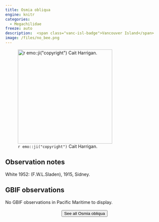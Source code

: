 ```yaml
---
title: Osmia obliqua
engine: knitr
categories:
  - Megachilidae
freeze: auto
description:  <span class="vanc-isl-badge">Vancouver Island</span>
image: /files/no_bee.png
---
```

![`r emo::ji("copyright")` Cait Harrigan.](/files/no_bee.png){height=300}

## Observation notes  
White 1952: (F.W.L.Sladen), 1915, <span class="hl-place-name">Sidney</span>.

## GBIF observations  
No GBIF observations in Pacific Maritime to display.
<br><br>
<center>


<a href="NA"><button type="button" class="btn btn-secondary">See all Osmia obliqua <i class="fa-solid fa-arrow-up-right-from-square"></i> </button></a>
</center>
